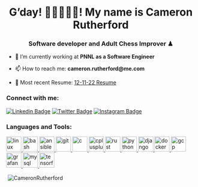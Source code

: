 <h1 align="center">G'day! 👋🇦🇺🇺🇸! My name is Cameron Rutherford</h1>
<h3 align="center">Software developer and Adult Chess Improver ♟</h3>

- 👔 I’m currently working at **PNNL as a Software Engineer**

- 📫 How to reach me: **cameron.rutherford@me.com**

- 📄 Most recent Resume: [12-11-22 Resume](./resume_latest.pdf)

<h3 align="left">Connect with me:</h3>
<!-- <link rel="stylesheet" href="https://cdn.jsdelivr.net/gh/devicons/devicon@v2.15.1/devicon.min.css">
<a href="https://linkedin.com/in/https://www.linkedin.com/in/jdmacam/" target="blank"><img align="center" src="https://raw.githubusercontent.com/rahuldkjain/github-profile-readme-generator/master/src/images/icons/Social/linked-in-alt.svg" alt="https://www.linkedin.com/in/jdmacam/" height="30" width="40" /></a>
<a href="https://instagram.com/https://www.instagram.com/daijoebu.cpp/" target="blank"><img align="center" src="https://raw.githubusercontent.com/rahuldkjain/github-profile-readme-generator/master/src/images/icons/Social/instagram.svg" alt="https://www.instagram.com/daijoebu.cpp/" height="30" width="40" /></a> -->

[![Linkedin Badge](https://img.shields.io/twitter/url?label=LinkedIn&logo=LinkedIn&style=for-the-badge&url=https%3A%2F%2Fwww.linkedin.com%2Fin%2Frobert-c-rutherford%2F)](https://www.linkedin.com/in/robert-c-rutherford/)
[![Twitter Badge](https://img.shields.io/twitter/url?label=Twitter&logo=Twitter&style=for-the-badge&url=https%3A%2F%2Ftwitter.com%2Fcam_rutherford_%3Flang%3Den)](https://twitter.com/cam_rutherford_?lang=en)
[![Instagram Badge](https://img.shields.io/twitter/url?label=Instagram&logo=Instagram&style=for-the-badge&url=https%3A%2F%2Fwww.instagram.com%2Fcameron.rutherford%2F%3Fhl%3Den)](https://www.instagram.com/cameron.rutherford/?hl=en)

<h3 align="left">Languages and Tools:</h3>
<a href="https://www.linux.org/" target="_blank" rel="noreferrer"> <img src="https://raw.githubusercontent.com/devicons/devicon/master/icons/linux/linux-original.svg" alt="linux" width="40" height="40"/> </a> 
<a href="https://www.gnu.org/software/bash/" target="_blank" rel="noreferrer"> <img src="https://www.vectorlogo.zone/logos/gnu_bash/gnu_bash-icon.svg" alt="bash" width="40" height="40"/> </a> 
<a href="https://www.ansible.com/" target="_blank" rel="noreferrer"> <img src="https://raw.githubusercontent.com/devicons/devicon/master/icons/ansible/ansible-plain.svg" alt="ansible" width="40" height="40"/> </a>
<a href="https://git-scm.com/" target="_blank" rel="noreferrer"> <img src="https://www.vectorlogo.zone/logos/git-scm/git-scm-icon.svg" alt="git" width="40" height="40"/> </a> <a href="https://www.cprogramming.com/" target="_blank" rel="noreferrer"> <img src="https://raw.githubusercontent.com/devicons/devicon/master/icons/c/c-original.svg" alt="c" width="40" height="40"/> </a> 
<a href="https://www.w3schools.com/cpp/" target="_blank" rel="noreferrer"> <img src="https://raw.githubusercontent.com/devicons/devicon/master/icons/cplusplus/cplusplus-original.svg" alt="cplusplus" width="40" height="40"/> </a> 
<a href="https://www.rust-lang.org" target="_blank" rel="noreferrer"> <img src="https://raw.githubusercontent.com/devicons/devicon/master/icons/rust/rust-plain.svg" alt="rust" width="40" height="40"/> </a> 
<a href="https://www.python.org" target="_blank" rel="noreferrer"> <img src="https://raw.githubusercontent.com/devicons/devicon/master/icons/python/python-original.svg" alt="python" width="40" height="40"/> </a> 
<a href="https://www.djangoproject.com/" target="_blank" rel="noreferrer"> <img src="https://raw.githubusercontent.com/devicons/devicon/master/icons/django/django-plain.svg" alt="django" width="40" height="40"/> </a> 
<a href="https://www.docker.com/" target="_blank" rel="noreferrer"> <img src="https://raw.githubusercontent.com/devicons/devicon/master/icons/docker/docker-original-wordmark.svg" alt="docker" width="40" height="40"/> </a> 
<a href="https://cloud.google.com" target="_blank" rel="noreferrer"> <img src="https://www.vectorlogo.zone/logos/google_cloud/google_cloud-icon.svg" alt="gcp" width="40" height="40"/> </a> 
<a href="https://grafana.com" target="_blank" rel="noreferrer"> <img src="https://www.vectorlogo.zone/logos/grafana/grafana-icon.svg" alt="grafana" width="40" height="40"/> </a> 
<a href="https://www.mysql.com/" target="_blank" rel="noreferrer"> <img src="https://raw.githubusercontent.com/devicons/devicon/master/icons/mysql/mysql-original-wordmark.svg" alt="mysql" width="40" height="40"/> </a> 
<a href="https://www.tensorflow.org" target="_blank" rel="noreferrer"> <img src="https://www.vectorlogo.zone/logos/tensorflow/tensorflow-icon.svg" alt="tensorflow" width="40" height="40"/> </a>

<!-- <a href="" target="_blank" rel="noreferrer"> <img src="" alt="" width="40" height="40"/> </a> -->

<p>&nbsp;<img align="center" src="https://github-readme-stats.vercel.app/api?username=CameronRutherford&show_icons=true&locale=en" alt="CameronRutherford" /></p>